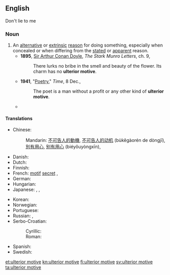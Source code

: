 ==English==
Don't lie to me
===Noun===
{{en-noun|head=[[ulterior]] [[motive]]}}

# An [[alternative]] or [[extrinsic]] [[reason]] for doing something, especially when concealed or when differing from the [[stated]] or [[apparent]] reason.
#* '''1895''', [[w:Arthur_Conan_Doyle|Sir Arthur Conan Doyle]], ''The Stark Munro Letters'', ch. 9,
#*: There lurks no bribe in the smell and beauty of the flower. Its charm has no '''ulterior motive'''.
#* '''1941''', "[http://www.time.com/time/magazine/article/0,9171,849702,00.html Poetry]," ''Time'', 8 Dec.,
#*: The poet is a man without a profit or any other kind of '''ulterior motive'''.
#* {{quote-book
|year=2006
|author=Philip Sington
|title=Zoia's Gold
|url=http://books.google.ca/books?id=CtaFbUVPFikC&dq=Zoia%27s+Gold
|isbn=0743291107
|page=197
|publisher=Scribner
|passage=I have an '''ulterior motive''', of course. I want a progress report on the catalog. You've been so mysterious about the whole thing, people are starting to talk.}}

====Translations====
{{trans-top|alternative or hidden reason}}
* Chinese:
*: Mandarin: [[不可告人]][[的]][[動機]], [[不可告人]][[的]][[动机]] (bùkěgàorén de dòngjī), {{qualifier|to have an ulterior motive}} [[別有用心]], [[别有用心]] (biéyǒuyòngxīn), {{t|cmn|他心|tr=tāxīn|sc=Hani}}
* Danish: {{t|da|bagtanke|c}}
* Dutch: {{t|nl|verborgen beweegredenen}}
* Finnish: {{t+|fi|taka-ajatus}}
* French: [[motif]] [[secret]] {{g|m}}, {{t+|fr|arrière-pensée|f}}
* German: {{t+|de|Hintergedanke|m}}
* Hungarian: {{t|hu|hátsó szándék}}
* Japanese: {{t|ja|下心|tr=したごころ, shitagokoro|sc=Jpan}}, {{t|ja|他心|tr=たしん, tashin|sc=Jpan}}, {{t|ja|他意|tr=たい, tai|sc=Jpan}}
{{trans-mid}}
* Korean: {{t|ko|배후목적|tr=baehu mokjeog|sc=Kore}}
* Norwegian: {{t+|no|baktanke|m}}
* Portuguese: {{t|pt|segunda intenção|f}}
* Russian: {{t+|ru|за́дняя мысль|f}}, {{t+|ru|скры́тый моти́в|m}}
* Serbo-Croatian:
*: Cyrillic: {{t|sh|скривени мотив|m|sc=Cyrl}}
*: Roman: {{t|sh|skriveni motiv|m}}
* Spanish: {{t|es|segunda intención|f}}
* Swedish: {{t+|sv|baktanke|c}}
{{trans-bottom}}

[[et:ulterior motive]]
[[kn:ulterior motive]]
[[fi:ulterior motive]]
[[sv:ulterior motive]]
[[ta:ulterior motive]]